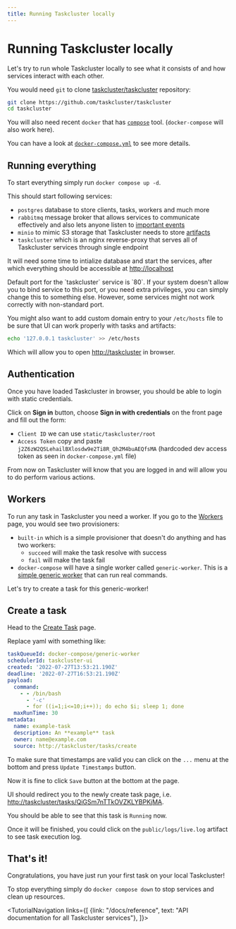 ```yaml
---
title: Running Taskcluster locally
---
```



# Running Taskcluster locally

Let's try to run whole Taskcluster locally to see what it consists of and
how services interact with each other.

You would need `git` to clone [taskcluster/taskcluster](https://github.com/taskcluster/taskcluster) repository:

```sh
git clone https://github.com/taskcluster/taskcluster
cd taskcluster
```

You will also need recent `docker` that has [`compose`](https://docs.docker.com/compose/) tool.
(`docker-compose` will also work here).

You can have a look at [`docker-compose.yml`](https://github.com/taskcluster/taskcluster/blob/main/docker-compose.yml)
to see more details.

## Running everything

To start everything simply run `docker compose up -d`.

This should start following services:

* `postgres` database to store clients, tasks, workers and much more
* `rabbitmq` message broker that allows services to communicate effectively and also lets anyone listen to [important events](/docs/manual/tasks/messages)
* `minio` to mimic S3 storage that Taskcluster needs to store [artifacts](/docs/manual/tasks/artifacts)
* `taskcluster` which is an nginx reverse-proxy that serves all of Taskcluster services through single endpoint

It will need some time to intialize database and start the services, after which everything should be accessible at <http://localhost>

<Warning>
Default port for the `taskcluster` service is `80`. If your system doesn't allow you to bind service to this port,
or you need extra privileges, you can simply change this to something else.
However, some services might not work correctly with non-standard port.
</Warning>

You might also want to add custom domain entry to your `/etc/hosts` file to be sure that UI can work properly with tasks and artifacts:

```sh
echo '127.0.0.1 taskcluster' >> /etc/hosts
```

Which will allow you to open <http://taskcluster> in browser.

## Authentication

Once you have loaded Taskcluster in browser, you should be able to login with static credentials.

Click on **Sign in** button, choose **Sign in with credentials**  on the front page and fill out the form:

* `Client ID` we can use `static/taskcluster/root`
* `Access Token` copy and paste `j2Z6zW2QSLehailBXlosdw9e2Ti8R_Qh2M4buAEQfsMA` (hardcoded dev access token as seen in `docker-compose.yml` file)

From now on Taskcluster will know that you are logged in and will allow you to do perform various actions.

## Workers

To run any task in Taskcluster you need a worker. If you go to the [Workers](http://taskcluster/provisioners) page, you would see two provisioners:

* `built-in` which is a simple provisioner that doesn't do anything and has two workers:
  - `succeed` will make the task resolve with success
  - `fail` will make the task fail
* `docker-compose` will have a single worker called `generic-worker`. This is a [simple generic worker](/docs/reference/workers/generic-worker) that can run real commands.

Let's try to create a task for this generic-worker!

## Create a task

Head to the [Create Task](http://taskcluster/tasks/create) page.

Replace yaml with something like:

```yaml
taskQueueId: docker-compose/generic-worker
schedulerId: taskcluster-ui
created: '2022-07-27T13:53:21.190Z'
deadline: '2022-07-27T16:53:21.190Z'
payload:
  command:
    - - /bin/bash
      - '-c'
      - for ((i=1;i<=10;i++)); do echo $i; sleep 1; done
  maxRunTime: 30
metadata:
  name: example-task
  description: An **example** task
  owner: name@example.com
  source: http://taskcluster/tasks/create
```

To make sure that timestamps are valid you can click on the `...` menu at the bottom and press `Update Timestamps` button.

Now it is fine to click `Save` button at the bottom at the page.

UI should redirect you to the newly create task page, i.e. <http://taskcluster/tasks/QiGSm7nTTkOVZKLYBPKjMA>.

You should be able to see that this task is `Running` now.

Once it will be finished, you could click on the `public/logs/live.log` artifact to see task execution log.


## That's it!

Congratulations, you have just run your first task on your local Taskcluster!

To stop everything simply do `docker compose down` to stop services and clean up resources.


<TutorialNavigation links={[
  {link: "/docs/reference", text: "API documentation for all Taskcluster services"},
]}>
</TutorialNavigation>
